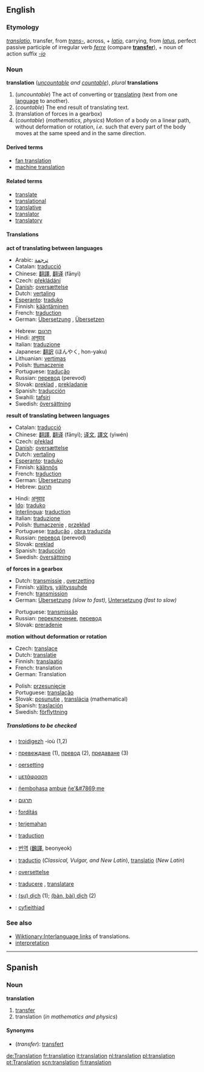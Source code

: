 ==English==

===Etymology===
{{L.}} ''[[translatio]]'', transfer, from ''[[trans-#Latin|trans-]]'', across, + ''[[latio]]'', carrying, from ''[[latus]]'', perfect passive participle of irregular verb ''[[ferre]]'' (compare '''[[transfer]]'''), + noun of action suffix ''[[-io]]''

===Noun===
'''translation''' (''[[uncountable]] and [[countable]]''),  ''plural'' '''translations'''

#(''uncountable'') The act of converting or [[translate|translating]] (text from one [[language]] to another).
#(''countable'') The end result of translating text.
#(translation of forces in a gearbox)<!--needs a proper definition-->
#(''countable'') (''mathematics, physics'') Motion of a body on a linear path, without deformation or rotation, ''i.e.'' such that every part of the body moves at the same speed and in the same direction.

====Derived terms====
*[[fan translation]]
*[[machine translation]]

====Related terms====
*[[translate]]
*[[translational]]
*[[translative]]
*[[translator]]
*[[translatory]]

====Translations====

'''act of translating between languages'''
{{top}}
*Arabic: [[ترجمة]] {{f}}
*Catalan: [[traducció]] {{f}}
*Chinese: [[翻譯]], [[翻译]] (fānyì)
*Czech: [[překládání]] {{n}}
*[[w:Danish language|Danish]]: [[oversættelse]]
*Dutch: [[vertaling]] {{f}}
*[[Esperanto]]: [[traduko]]
*Finnish: [[kääntäminen]]
*French: [[traduction]] {{f}}
*German: [[Übersetzung]] {{f}}, [[Übersetzen]] {{n}}
{{mid}}
*Hebrew: [[תרגום]]
*Hindi: [[अनुवाद]]
*Italian: [[traduzione]] {{f}}
*Japanese: [[翻訳]] (ほんやく, hon-yaku)
*Lithuanian: [[vertimas]] {{m}}
*Polish: [[tłumaczenie]] {{n}}
*Portuguese: [[tradução]] {{f}}
*Russian: [[перевод]] {{m}} (perevod)
*Slovak: [[preklad]] {{m}}, [[prekladanie]] {{n}}
*Spanish: [[traducción]] {{f}}
*Swahili: [[tafsiri]]
*Swedish: [[översättning]]
{{bottom}}

'''result of translating between languages'''
{{top}}
*Catalan: [[traducció]]
*Chinese: [[翻譯]], [[翻译]] (fānyì); [[译文]], [[譯文]] (yìwén)
*Czech: [[překlad]] {{m}}
*[[w:Danish language|Danish]]: [[oversættelse]]
*Dutch: [[vertaling]] {{f}}
*[[Esperanto]]: [[traduko]]
*Finnish: [[käännös]]
*French: [[traduction]] {{f}}
*German: [[Übersetzung]] {{f}}
*Hebrew: [[תרגום]]
{{mid}}
*Hindi: [[अनुवाद]]
*[[Ido]]: [[traduko]]
*[[Interlingua]]: [[traduction]]
*Italian: [[traduzione]] {{f}}
*Polish: [[tłumaczenie]] {{n}}, [[przekład]] {{m}}
*Portuguese: [[tradução]] {{f}}, [[obra traduzida]] {{f}}
*Russian: [[перевод]] {{m}} (perevod)
*Slovak: [[preklad]] {{m}}
*Spanish: [[traducción]] {{f}}
*Swedish: [[översättning]]
{{bottom}}

'''of forces in a gearbox'''
{{top}}
*Dutch: [[transmissie]] {{f}}, [[overzetting]] {{f}}
*Finnish: [[välitys]], [[välityssuhde]]
*French: [[transmission]] {{f}}
*German: [[Übersetzung]] {{f}} ''(slow to fast)'', [[Untersetzung]] {{f}} ''(fast to slow)''
{{mid}}
*Portuguese: [[transmissão]]
*Russian: [[переключение]], [[перевод]]
*Slovak: [[preradenie]] {{n}}
{{bottom}}

'''motion without deformation or rotation'''
{{top}}
*Czech: [[translace]] {{f}}
*Dutch: [[translatie]] {{f}}
*Finnish: [[translaatio]]
*French: translation {{f}}
*German: Translation {{f}}
{{mid}}
*Polish: [[przesunięcie]] {{n}}
*Portuguese: [[translação]] {{f}}
*Slovak: [[posunutie]] {{n}}, [[translácia]] {{f}} (mathematical)
*Spanish: [[traslación]] {{f}}
*Swedish: [[förflyttning]]
{{bottom}}

=====Translations to be checked=====
<!--Remove this section once all of the translations below have been moved into the tables above.-->
{{checktrans}}

*{{ttbc|Breton}}: [[troidigezh]] {{f}} -ioù {{p}} (1,2)
*{{ttbc|Bulgarian}}: [[превеждане]] {{n}} (1), [[превод]] {{m}} (2), [[предаване]] {{n}} (3)
*{{ttbc|Frisian}}: [[oersetting]]
*{{ttbc|Greek}}: [[μετάφραση]] {{f}}
*{{ttbc|Guarani}}: [[ñembohasa]] [[ambue]] [[ñe'&#7869;]]me
*{{ttbc|Hebrew}}: [[תרגום]]
*{{ttbc|Hungarian}}: [[fordítás]]
*{{ttbc|Indonesian}}: [[terjemah|terjemahan]]
*{{ttbc|Interlingua}}: [[traduction]]
*{{ttbc|Korean}}: [[번역]] ([[飜譯]], beonyeok)
*{{ttbc|Latin}}: [[traductio]] (''Classical, Vulgar, and New Latin''), [[translatio]] (''New Latin'')
*{{ttbc|Norwegian}}: [[oversettelse]] {{m}}
*{{ttbc|Romanian}}: [[traducere]] {{f}}, [[translatare]] {{f}}
*{{ttbc|Vietnamese}}: [[dịch|(sự) dịch]] (1); [[dịch|(bản, bài) dịch]] (2)
*{{ttbc|Welsh}}: [[cyfieithiad]] {{m}}

===See also===
*[[Wiktionary:Interlanguage links]] of translations.
*[[interpretation]]

----
==Spanish==
===Noun===
'''translation''' {{f}}

#[[transfer]]
#translation (''in mathematics and physics'')

====Synonyms====
*(''transfer''): [[transfert]]

[[de:Translation]]
[[fr:translation]]
[[it:translation]]
[[nl:translation]]
[[pl:translation]]
[[pt:Translation]]
[[scn:translation]]
[[fi:translation]]